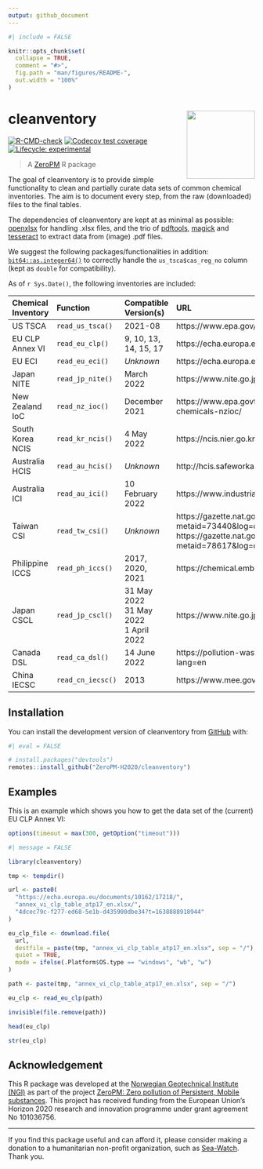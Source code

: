 ```yaml
---
output: github_document
---
```


<!-- README.md is generated from README.Rmd. Please edit that file -->

```r
#| include = FALSE

knitr::opts_chunk$set(
  collapse = TRUE,
  comment = "#>",
  fig.path = "man/figures/README-",
  out.width = "100%"
)
```

# cleanventory <img src="man/figures/logo.svg" align="right" height="139" />

<!-- badges: start -->
[![R-CMD-check](https://github.com/RaoulWolf/cleanventory/workflows/R-CMD-check/badge.svg)](https://github.com/RaoulWolf/cleanventory/actions)
[![Codecov test coverage](https://codecov.io/gh/RaoulWolf/cleanventory/branch/master/graph/badge.svg)](https://app.codecov.io/gh/RaoulWolf/cleanventory?branch=master)
[![Lifecycle: experimental](https://img.shields.io/badge/lifecycle-experimental-orange.svg)](https://lifecycle.r-lib.org/articles/stages.html#experimental)
<!-- badges: end -->

> A [ZeroPM](https://zeropm.eu/) R package

The goal of cleanventory is to provide simple functionality to clean and 
partially curate data sets of common chemical inventories. The aim is to 
document every step, from the raw (downloaded) files to the final tables. 

The dependencies of cleanventory are kept at as minimal as possible: 
[openxlsx](https://cran.r-project.org/web/packages/openxlsx) for handling 
.xlsx files, and the trio of [pdftools](https://cran.r-project.org/web/packages/pdftools), [magick](https://cran.r-project.org/web/packages/magick) and [tesseract](https://cran.r-project.org/web/packages/tesseract) to extract
data from (image) .pdf files. 

We suggest the following packages/functionalities in addition: 
[`bit64::as.integer64()`](https://cran.r-project.org/web/packages/bit64) to 
correctly handle the `us_tsca$cas_reg_no` column (kept as `double` for 
compatibility).

As of `r Sys.Date()`, the following inventories are included: 

| Chemical Inventory | Function          | Compatible Version(s) | URL                                                                               |
|:------------------ |:----------------- |:--------------------- |:--------------------------------------------------------------------------------- |
| US TSCA            | `read_us_tsca()`  | 2021-08               | https://www.epa.gov/tsca-inventory                                                |
| EU CLP Annex VI    | `read_eu_clp()`   | 9, 10, 13, 14, 15, 17 | https://echa.europa.eu/en/information-on-chemicals/annex-vi-to-clp                |
| EU ECI             | `read_eu_eci()`   | *Unknown*             | https://echa.europa.eu/information-on-chemicals/ec-inventory                      |
| Japan NITE         | `read_jp_nite()`  | March 2022            | https://www.nite.go.jp/chem/english/ghs/ghs_download.html                         |
| New Zealand IoC    | `read_nz_ioc()`   | December 2021         | https://www.epa.govt.nz/database-search/new-zealand-inventory-of-chemicals-nzioc/ |
| South Korea NCIS   | `read_kr_ncis()`  | 4 May 2022            | https://ncis.nier.go.kr/en/mttrList.do                                            |
| Australia HCIS     | `read_au_hcis()`  | *Unknown*             | http://hcis.safeworkaustralia.gov.au/HazardousChemical                            |
| Australia ICI      | `read_au_ici()`   | 10 February 2022      | https://www.industrialchemicals.gov.au/search-inventory                           |
| Taiwan CSI         | `read_tw_csi()`   | *Unknown*             |  https://gazette.nat.gov.tw/egFront/detail.do?metaid=73440&log=detailLog</br>https://gazette.nat.gov.tw/egFront/detail.do?metaid=78617&log=detailLog |
| Philippine ICCS    | `read_ph_iccs()`  | 2017, 2020, 2021      | https://chemical.emb.gov.ph/?page_id=138 |
| Japan CSCL         | `read_jp_cscl()`  | 31 May 2022</br>31 May 2022</br>1 April 2022 | https://www.nite.go.jp/en/chem/chrip/chrip_search/sltLst|
| Canada DSL         | `read_ca_dsl()`   | 14 June 2022          | https://pollution-waste.canada.ca/substances-search/Substance?lang=en |
| China IECSC        | `read_cn_iecsc()` | 2013                  | https://www.mee.gov.cn/gkml/hbb/bgg/201301/t20130131_245810.htm

## Installation

You can install the development version of cleanventory from 
[GitHub](https://github.com/) with:

```r
#| eval = FALSE

# install.packages("devtools")
remotes::install_github("ZeroPM-H2020/cleanventory")
```

## Examples

This is an example which shows you how to get the data set of the (current) EU 
CLP Annex VI:

```r
options(timeout = max(300, getOption("timeout")))
```


```r
#| message = FALSE

library(cleanventory)

tmp <- tempdir()

url <- paste0(
  "https://echa.europa.eu/documents/10162/17218/",
  "annex_vi_clp_table_atp17_en.xlsx/",
  "4dcec79c-f277-ed68-5e1b-d435900dbe34?t=1638888918944"
)

eu_clp_file <- download.file(
  url, 
  destfile = paste(tmp, "annex_vi_clp_table_atp17_en.xlsx", sep = "/"),
  quiet = TRUE,
  mode = ifelse(.Platform$OS.type == "windows", "wb", "w")
)

path <- paste(tmp, "annex_vi_clp_table_atp17_en.xlsx", sep = "/")

eu_clp <- read_eu_clp(path)

invisible(file.remove(path))

head(eu_clp)

str(eu_clp)
```

## Acknowledgement

This R package was developed at the 
[Norwegian Geotechnical Institute (NGI)](https://www.ngi.no/eng) as part of the 
project 
[ZeroPM: Zero pollution of Persistent, Mobile substances](https://zeropm.eu/). 
This project has received funding from the European Union's Horizon 2020 
research and innovation programme under grant agreement No 101036756.

---

If you find this package useful and can afford it, please consider making a 
donation to a humanitarian non-profit organization, such as 
[Sea-Watch](https://sea-watch.org/en/). Thank you. 
